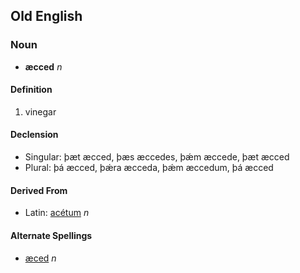 ==Old English==

===Noun===
*'''æcced''' ''n''

====Definition====
# vinegar

====Declension====
*Singular: þæt æcced, þæs æccedes, þǽm æccede, þæt æcced
*Plural: þá æcced, þǽra æcceda, þǽm æccedum, þá æcced

====Derived From====
*Latin: [[acétum]] ''n''

====Alternate Spellings====
*[[æced]] ''n''